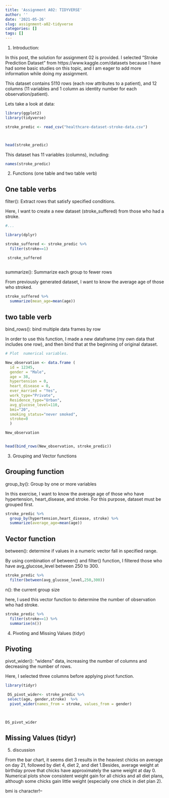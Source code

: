 ```yaml
---
title: 'Assignment A02: TIDYVERSE'
author: ''
date: '2021-05-26'
slug: assignment-a02-tidyverse
categories: []
tags: []
---
```


1. Introduction:

  In this post, the solution for assignment 02 is provided. I selected "Stroke Prediction Dataset" from https://www.kaggle.com/datasets because I have had some basic studies on this topic, and I am eager to add more information while doing my assignment.
  
  This dataset contains 5110 rows (each row attributes to a patient), and 12 columns (11 variables and 1 column as identity number for each observation/patient).
  
  Lets take a look at data:

```r

library(ggplot2)
library(tidyverse)

stroke_predic <- read_csv("healthcare-dataset-stroke-data.csv")



head(stroke_predic)

```

This dataset has 11 variables (columns), including:

```r
names(stroke_predic)
```


2. Functions (one table and two table verb)

## One table verbs

filter():    Extract rows that satisfy specified conditions.

Here, I want to create a new dataset (stroke_suffered) from those who had a stroke.

```r
#...

library(dplyr)

stroke_suffered <- stroke_predic %>%
  filter(stroke==1)

 stroke_suffered
 
```

summarize():    Summarize each group to fewer rows

From previously generated dataset, I want to know the average age of those who stroked.

```r

stroke_suffered %>%
  summarize(mean_age=mean(age))

```


## two table verb

bind_rows():    bind multiple data frames by row

In order to use this function, I made a new dataframe (my own data that includes one row), and then bind that at the beginning of original dataset.

```r

# Plot  numerical variables.

New_observation <- data.frame (
  id = 12345,
  gender = "Male",
  age = 38,
  hypertension = 0,
  heart_disease = 0,
  ever_married = "Yes",
  work_type="Private",
  Residence_type="Urban",
  avg_glucose_level=110,
  bmi="20",
  smoking_status="never smoked",
  stroke=0
  )

New_observation


head(bind_rows(New_observation, stroke_predic))

```



3. Grouping and Vector functions

## Grouping function

group_by():    Group by one or more variables

In this exercise, I want to know the average age of those who have hypertension, heart_disease, and stroke. For this purpose, dataset must be grouped first.

```r

stroke_predic %>%
  group_by(hypertension,heart_disease, stroke) %>%
  summarize(average_age=mean(age))

```




## Vector function

between(): determine if values in a numeric vector fall in specified range.

By using combination of between() and filter() function, I filtered those who have avg_glucose_level between 250 to 300.

```r

stroke_predic %>%
  filter(between(avg_glucose_level,250,300))


```


n(): the current group size

here, I used this vector function to determine the number of observation who had stroke.


```r
stroke_predic %>%
  filter(stroke==1) %>%
  summarise(n())
```



4. Pivoting and Missing Values (tidyr)


## Pivoting

pivot_wider(): "widens" data, increasing the number of columns and decreasing the number of rows.

Here, I selected three columns before applying pivot function.


```r

library(tidyr)

 DS_pivot_wider<- stroke_predic %>%
 select(age, gender,stroke)  %>%
  pivot_wider(names_from = stroke, values_from = gender)
 


DS_pivot_wider

```



## Missing Values (tidyr)


5. discussion

  From the bar chart, it seems diet 3 results in the heaviest chicks on average on day 21, followed by diet 4, diet 2, and diet 1.Besides, average weight at birthday prove that chicks have approximately the same weight at day 0. Numerical plots show consistent weight gain for all chicks and all diet plans, although some chicks gain little weight (especially one chick in diet plan 2).
  
  bmi is character!--